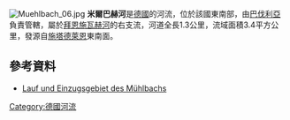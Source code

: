 {{Coord|49.49750|N|12.64124|E|display=title}}
[[Image:Muehlbach_06.jpg|right]]
'''米爾巴赫河'''是[[德國|德國]]的河流，位於該國東南部，由[[巴伐利亞|巴伐利亞]]負責管轄，屬於[[拜恩施瓦赫河|拜恩施瓦赫河]]的右支流，河道全長1.3公里，流域面積3.4平方公里，發源自[[施塔德萊恩|施塔德萊恩]]東南面。

==參考資料==
* [https://geoportal.bayern.de/bayernatlas/index.html?bgLayer=tk&X=5484830.26&Y=4545986.18&zoom=11&lang=de&topic=ba&catalogNodes=122 Lauf und Einzugsgebiet des Mühlbachs]

{{Germany-geo-stub}}
[[Category:德國河流|Category:德國河流]]